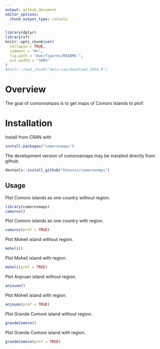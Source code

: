```yaml
---
output: github_document
editor_options: 
  chunk_output_type: console
---
```


```r
library(dplyr)
library(sf)
knitr::opts_chunk$set(
  collapse = TRUE,
  comment = "#>",
  fig.path = "man/figures/README-",
  out.width = "100%"
)
#knitr::read_chunk("data-raw/download_2016.R")
```

# Overview

The goal of comorosmpas is to get maps of Comoro Islands to plot!

# Installation

Install from CRAN with 

```r
install.packages("comorosmaps")
```

The development version of comorosmaps may be installed directly from github. 

```r
devtools::install_github("hhousni/comorosmaps")
```

## Usage

Plot Comoro islands as one country without region. 

```r
library(comorosmaps)
comoros()
```

Plot Comoro islands as one country with region. 

```r
comoros(pref = TRUE)
```

Plot Moheli island without region. 

```r
moheli()
```

Plot Moheli island with region. 

```r
moheli(pref = TRUE)
```

Plot Anjouan island without region. 

```r
anjouan()
```

Plot Moheli island with region. 

```r
anjouan(pref = TRUE)
```

Plot Grande Comore island without region. 

```r
grandeComore()
```

Plot Grande Comore island with region. 

```r
grandeComore(pref = TRUE)
```
